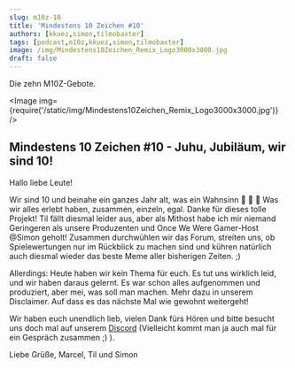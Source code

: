 ```yaml
---
slug: m10z-10
title: 'Mindestens 10 Zeichen #10'
authors: [kkuez,simon,tilmobaxter]
tags: [podcast,m10z,kkuez,simon,tilmobaxter]
image: /img/Mindestens10Zeichen_Remix_Logo3000x3000.jpg
draft: false
---
```




Die zehn M10Z-Gebote.

<Image img={require('/static/img/Mindestens10Zeichen_Remix_Logo3000x3000.jpg')} />

<!--truncate-->

## Mindestens 10 Zeichen #10 - Juhu, Jubiläum, wir sind 10!

Hallo liebe Leute!

Wir sind 10 und beinahe ein ganzes Jahr alt, was ein Wahnsinn :tada: :tada: :tada:
Was wir alles erlebt haben, zusammen, einzeln, egal. Danke für dieses tolle Projekt!
Til fällt diesmal leider aus, aber als Mithost habe ich mir niemand Geringeren als unsere Produzenten und Once We Were Gamer-Host @Simon geholt! Zusammen durchwühlen wir das Forum, streiten uns, ob Spielewertungen nur im Rückblick zu machen sind und kühren natürlich auch diesmal wieder das beste Meme aller bisherigen Zeiten. ;)

Allerdings:
Heute haben wir kein Thema für euch.
Es tut uns wirklich leid, und wir haben daraus gelernt. Es war schon alles aufgenommen und produziert, aber mei, was soll man machen. Mehr dazu in unserem Disclaimer.
Auf dass es das nächste Mal wie gewohnt weitergeht!

Wir haben euch unendlich lieb, vielen Dank fürs Hören und bitte besucht uns doch mal auf unserem [Discord](https://discord.gg/cTkb5FMA84) (Vielleicht kommt man ja auch mal für ein Gespräch zusammen ;) ).

Liebe Grüße,
Marcel, Til und Simon


<ReactPlayer
    width="100%"
    height="50px"
    controls
    url='https://m10z.picnotes.de/M10Z/M10Z_010.mp3'
/>
